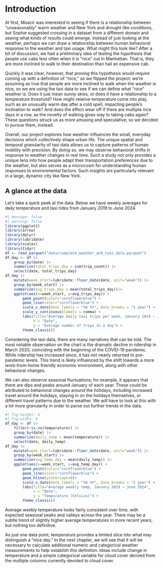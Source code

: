 # Introduction

At first, Moacir was interested in seeing if there is a relationship between “unseasonably” warm weather and New York and drought like conditions, but Sophie suggested crossing in a dataset from a different domain and seeing what kinds of results could emerge. Instead of just looking at the weather, perhaps we can draw a relationship between human behavioral response to the weather and taxi usage. What might this look like? After a bit of discussion, we had a preliminary idea of testing the hypothesis that people use cabs less often when it is “nice” out in Manhattan. That is, they are more inclined to walk to their destination than hail an expensive cab.

Quickly it was clear, however, that proving this hypothesis would require coming up with a definition of “nice,” so we flipped the project: we're assuming as true that people are more inclined to walk when the weather is nice, so we are using the taxi data to see if we can define what “nice” weather is. Does it just mean sunny skies, or does it have a relationship to a temperature threshold? How might relative temperature come into play, such as an unusually warm day after a cold spell, impacting people's inclination to walk? And does the effect wear off if there are multiple nice days in a row, as the novelty of walking gives way to taking cabs again? These questions struck us as more amusing and speculative, so we decided to pursue them, instead.

Overall, our project explores how weather influences the small, everyday decisions which collectively shape urban life. The unique spatial and temporal granularity of taxi data allows us to capture patterns of human mobility with precision. By doing so, we may observe behavioral shifts in response to weather changes in real time. Such a study not only provides a unique lens into how people adapt their transportation preferences due to the weather, but also serves as a microcosm for understanding human responses to environmental factors. Such insights are particularly relevant in a large, dynamic city like New York.

## A glance at the data
Let's take a quick peek at the data. Below we have weekly averages for daily temperature and taxi rides from January 2019 to June 2024. 

```r
#| message: false
#| warning: false
library(ggplot2)
library(arrow)
library(dplyr)
library(lubridate)
library(scales)
library(tidyr)
df <- read_parquet("data/complete_weather_and_taxi_data.parquet")
df_day <- df |> 
    group_by(date) |> 
    summarize(total_trips_day = sum(trip_count)) |> 
    select(date, total_trips_day)
df_day |> 
    mutate(week_start=lubridate::floor_date(date, unit="week")) |>
    group_by(week_start) |>
    summarize(avg_trips_day = mean(total_trips_day))|>
    ggplot(aes(x=week_start, y=avg_trips_day)) +
        geom_point(color="cornflowerblue") +
        geom_line(color="cornflowerblue") + 
        scale_x_date(date_labels = "%b %Y", date_breaks = "1 year") +
        scale_y_continuous(labels = comma) +
        labs(title="Average daily taxi trips per week, January 2019 – June 2024",
             x = "Date", 
             y = "Average number of trips in a day") +
        theme_classic()
```

Considering the taxi data, there are many narratives that can be told. The most notable observation on the chart is the dramatic decline in ridership in March 2020, coinciding with the beginning of the COVID-19 pandemic. While ridership has increased since, it has not nearly returned to pre-pandemic levels. This trend is likely influenced by the shift towards a more work-from-home friendly economic environment, along with other behavioral changes. 

We can also observe seasonal fluctuations; for example, it appears that there are dips and peaks around January of each year. These could be attributed to behavioral changes around the holidays, including increased travel around the holidays, staying in on the holidays themselves, or different travel patterns due to the weather. We will have to look at this with a lot more granularity in order to parse out further trends in the data. 

```r
#| fig-height: 4
#| fig-width: 8
df_day <- df |> 
    filter(!is.na(temperature)) |>
    group_by(date) |> 
    summarize(daily_temp = mean(temperature)) |> 
    select(date, daily_temp)
df_day |> 
    mutate(week_start=lubridate::floor_date(date, unit="week")) |>
    group_by(week_start) |>
    summarize(avg_temp_day = mean(daily_temp)) |>
    ggplot(aes(x=week_start, y=avg_temp_day)) +
        geom_point(color="cornflowerblue") +
        geom_line(color="cornflowerblue") + 
        geom_hline(yintercept=0)+
        scale_x_date(date_labels = "%b %Y", date_breaks = "1 year") +
        labs(title="Average weekly temp, January 2019 – June 2024",
             x = "Date", 
             y = "Tempurature (Celsius)") +
        theme_classic()
```

Average weekly temperature looks fairly consistent over time, with expected seasonal peaks and valleys across the year. There may be a subtle trend of slightly higher average temperatures in more recent years, but nothing too definitive. 

As just one data point, temperature provides a limited slice into what may distinguish a "nice day." In the next chapter, we will see that it will be necessary to calculate additional numeric and categorical weather measurements to help establish this definition. Ideas include change in temperature and a simple categorical variable for cloud cover derived from the multiple columns currently devoted to cloud cover. 
